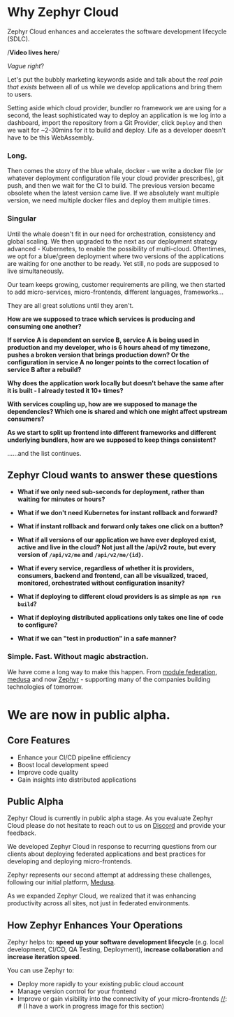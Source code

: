 
# Why Zephyr Cloud

Zephyr Cloud enhances and accelerates the software development lifecycle (SDLC). 

/**Video lives here**/


_Vague right_?  

<Separator/>

Let's put the bubbly marketing keywords aside and talk about the _real pain that exists_ between all of us while we develop applications and bring them to users. 

Setting aside which cloud provider, bundler ro framework we are using for a second, the least sophisticated way to deploy an application is we log into a dashboard, import the repository from a Git Provider, click `Deploy` and then we wait for ~2-30mins for it to build and deploy. Life as a developer doesn't have to be this WebAssembly. 

<h3 className="h3">Long.</h3>

<Separator/>

Then comes the story of the blue whale, docker - we write a docker file (or whatever deployment configuration file your cloud provider prescribes), git push, and then we wait for the CI to build. The previous version became obsolete when the latest version came live. If we absolutely want multiple version, we need multiple docker files and deploy them multiple times. 

<h3 className="h3">Singular</h3>


<Separator/>


Until the whale doesn't fit in our need for orchestration, consistency and global scaling. We then upgraded to the next as our deployment strategy advanced - Kubernetes, to enable the possibility of multi-cloud. Oftentimes, we opt for a blue/green deployment where two versions of the applications are waiting for one another to be ready. Yet still, no pods are supposed to live simultaneously.

Our team keeps growing, customer requirements are piling, we then started to add micro-services, micro-frontends, different languages, frameworks...

They are all great solutions until they aren't.

<Separator/>

**How are we supposed to trace which services is producing and consuming one another?**


**If service A is dependent on service B, service A is being used in production and my developer, who is 6 hours ahead of my timezone, pushes a broken version that brings production down? Or the configuration in service A no longer points to the correct location of service B after a rebuild?**



**Why does the application work locally but doesn't behave the same after it is built - I already tested it 10+ times?**


**With services coupling up, how are we supposed to manage the dependencies? Which one is shared and which one might affect upstream consumers?**

**As we start to split up frontend into different frameworks and different underlying bundlers, how are we supposed to keep things consistent?**

......and the list continues.

<Separator/>

## Zephyr Cloud wants to answer these questions

- **What if we only need sub-seconds for deployment, rather than waiting for minutes or hours?**

- **What if we don't need Kubernetes for instant rollback and forward?**

- **What if instant rollback and forward only takes one click on a button?**

- **What if all versions of our application we have ever deployed exist, active and live in the cloud? Not just all the /api/v2 route, but every version of `/api/v2/me` and `/api/v2/me/{id}`.**

- **What if every service, regardless of whether it is providers, consumers, backend and frontend, can all be visualized, traced, monitored, orchestrated without configuration insanity?**

- **What if deploying to different cloud providers is as simple as `npm run build`?**

- **What if deploying distributed applications only takes one line of code to configure?**

- **What if we can "test in production" in a safe manner?**


<h3 className="h3">Simple. Fast. Without magic abstraction.</h3>

We have come a long way to make this happen. From [module federation](https://module-federation.io?ref=zephyr-docs), [medusa](https://medusa.codes?ref=zephyr-docs) and now [Zephyr](https://zephyr-cloud.io?ref=zephyr-docs) - supporting many of the companies building technologies of tomorrow.

<h1 className="h1">We are now in public alpha.</h1>



## Core Features

* Enhance your CI/CD pipeline efficiency
* Boost local development speed
* Improve code quality
* Gain insights into distributed applications

## Public Alpha

Zephyr Cloud is currently in public alpha stage. As you evaluate Zephyr Cloud please do not hesitate to reach out to us on [Discord](https://zephyr-cloud.io/discord) and provide your feedback.



[//]: # (We need to create a video for this part of the docs)

We developed Zephyr Cloud in response to recurring questions from our clients about deploying federated applications and best practices for developing and deploying micro-frontends.

Zephyr represents our second attempt at addressing these challenges, following our initial platform, [Medusa](https://medusa.codes/).

As we expanded Zephyr Cloud, we realized that it was enhancing productivity across all sites, not just in federated environments.

## How Zephyr Enhances Your Operations

Zephyr helps to: **speed up your software development lifecycle** (e.g. local development, CI/CD, QA Testing, Deployment),
**increase collaboration** and **increase iteration speed**.

You can use Zephyr to:
* Deploy more rapidly to your existing public cloud account
* Manage version control for your frontend
* Improve or gain visibility into the connectivity of your micro-frontends
[//]: # (I have a work in progress image for this section)
